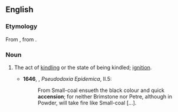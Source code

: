 ==English==

===Etymology===
From {{etyl|la}} {{term|accensionem|accensiōnem|lang=la}}, from {{term|accendere}}.

===Noun===
{{en-noun}}

# {{obsolete}} The act of [[kindling]] or the state of being kindled; [[ignition]].
#* '''1646''', {{w|Thomas Browne}}, ''Pseudodoxia Epidemica'', II.5:
#*: From Small-coal ensueth the black colour and quick '''accension'''; for neither Brimstone nor Petre, although in Powder, will take fire like Small-coal [...].
